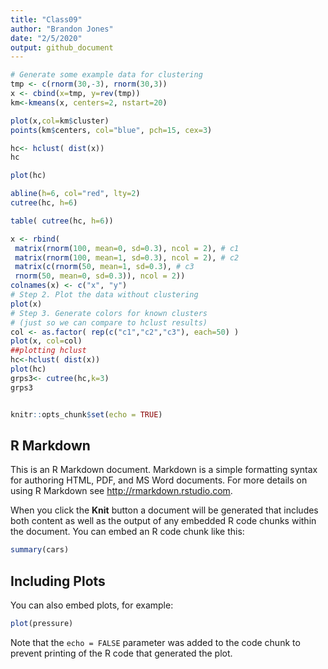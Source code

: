 ```yaml
---
title: "Class09"
author: "Brandon Jones"
date: "2/5/2020"
output: github_document
---
```


``` r
# Generate some example data for clustering
tmp <- c(rnorm(30,-3), rnorm(30,3))
x <- cbind(x=tmp, y=rev(tmp))
km<-kmeans(x, centers=2, nstart=20)

plot(x,col=km$cluster)
points(km$centers, col="blue", pch=15, cex=3)

```

```r
hc<- hclust( dist(x))
hc

plot(hc)

```

```r
abline(h=6, col="red", lty=2)
cutree(hc, h=6)
```

```r
table( cutree(hc, h=6))

```

```r
x <- rbind(
 matrix(rnorm(100, mean=0, sd=0.3), ncol = 2), # c1
 matrix(rnorm(100, mean=1, sd=0.3), ncol = 2), # c2
 matrix(c(rnorm(50, mean=1, sd=0.3), # c3
 rnorm(50, mean=0, sd=0.3)), ncol = 2))
colnames(x) <- c("x", "y")
# Step 2. Plot the data without clustering
plot(x)
# Step 3. Generate colors for known clusters
# (just so we can compare to hclust results)
col <- as.factor( rep(c("c1","c2","c3"), each=50) )
plot(x, col=col)
##plotting hclust
hc<-hclust( dist(x))
plot(hc)
grps3<- cutree(hc,k=3)
grps3
```

```x


```




```r
knitr::opts_chunk$set(echo = TRUE)
```

## R Markdown

This is an R Markdown document. Markdown is a simple formatting syntax for authoring HTML, PDF, and MS Word documents. For more details on using R Markdown see <http://rmarkdown.rstudio.com>.

When you click the **Knit** button a document will be generated that includes both content as well as the output of any embedded R code chunks within the document. You can embed an R code chunk like this:

```r
summary(cars)
```

## Including Plots

You can also embed plots, for example:

```r
plot(pressure)
```

Note that the `echo = FALSE` parameter was added to the code chunk to prevent printing of the R code that generated the plot.
